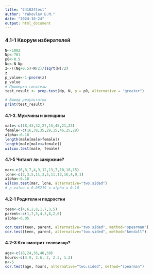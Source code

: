```yaml
---
title: "241024test"
author: "Yakovlev D.M."
date: "2024-10-24"
output: html_document
---
```


### 4.1-1 Кворум избирателей
```r
N<-1002
Np<-701
p0<-0.5
Nq<-N-Np
z<-((Nq+0.5)-N/2)/(sqrt(N)/2)
z
p_value<-1-pnorm(z)
p_value
# Проверка гипотезы
test_result <- prop.test(Np, N, p = p0, alternative = "greater")

# Вывод результатов
print(test_result)
```

#### 4.1-3. Мужчины и женщины
```r
male<-c(18,43,32,27,15,45,21,22)
female<-c(16,38,35,29,15,46,25,28)
alpha<-0.10
length(male[male>female])
length(male[male<=female])
wilcox.test(male, female)
```
#### 4.1-5 Читают ли замужние?
```r
mar<-c(6,8,7,4,9,12,13,7,10,18,15)
lone<-c(2,3,5,11,3,5,11,12,16,4,0,1)
alpha<-0.10
wilcox.test(mar, lone, alternative="two.sided")
# p_value = 0.05219 < alpha = 0.10
```
#### 4.2-1 Родители и подростки
```r
teen<-c(4,6,2,8,1,7,3,5)
parent<-c(1,7,5,4,3,8,2,6)
alpha<-0.05

cor.test(teen, parent, alternative="two.sided", method="spearman")
cor.test(teen, parent, alternative="two.sided", method="kendall")
```


#### 4.2-3 Кто смотрит телевизор?
```r
age<-c(18,24,36,40,58)
hours<-c(3.9, 2.6, 2, 2.3, 1.2)
n<-5
cor.test(age, hours, alternative="two.sided", method="spearman")
```
